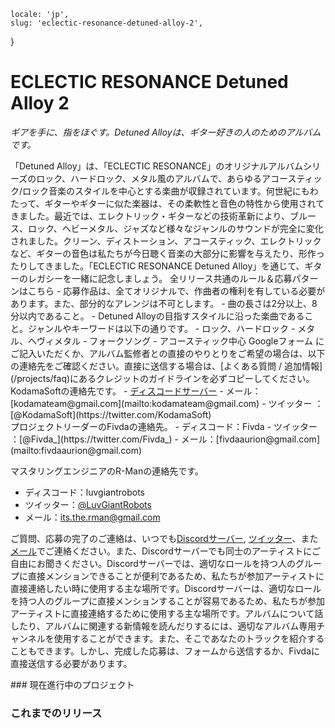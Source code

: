     locale: 'jp',
    slug: 'eclectic-resonance-detuned-alloy-2',
}

# ECLECTIC RESONANCE Detuned Alloy 2

*ギアを手に、指をほぐす。Detuned Alloyは、ギター好きの人のためのアルバムです。*

<WrappableParagraph title="紹介">
「Detuned Alloy」は、「ECLECTIC RESONANCE」のオリジナルアルバムシリーズのロック、ハードロック、メタル風のアルバムで、あらゆるアコースティック/ロック音楽のスタイルを中心とする楽曲が収録されています。何世紀にもわたって、ギターやギターに似た楽器は、その柔軟性と音色の特性から使用されてきました。最近では、エレクトリック・ギターなどの技術革新により、ブルース、ロック、ヘビーメタル、ジャズなど様々なジャンルのサウンドが完全に変化されました。クリーン、ディストーション、アコースティック、エレクトリックなど、ギターの音色は私たちが今日聴く音楽の大部分に影響を与えたり、形作ったりしてきました。「ECLECTIC RESONANCE Detuned Alloy」を通じて、ギターのレガシーを一緒に記念しましょう。
</WrappableParagraph>

<WrappableParagraph title="KodamaSounds固有の一般ルール">
    <CtaButton link='/projects/faq' icon='book'>
        <span>全リリース共通のルール＆応募パターンはこちら</span>
    </CtaButton>
</WrappableParagraph>

<WrappableParagraph title="作曲に関するルール">
- 応募作品は、全てオリジナルで、作曲者の権利を有している必要があります。また、部分的なアレンジは不可とします。
- 曲の長さは2分以上、8分以内であること。
- Detuned Alloyの目指すスタイルに沿った楽曲であること。ジャンルやキーワードは以下の通りです。
    - ロック、ハードロック
    - メタル、ヘヴィメタル
    - フォークソング
    - アコースティック中心
</WrappableParagraph>

<WrappableParagraph title="応募について">
<CtaButton link='https://forms.gle/rYsRQFbB2KY2eb6c8' icon='envelope'>
    <span>Googleフォーム</span>
</CtaButton>
にご記入いただくか、アルバム監修者との直接のやりとりをご希望の場合は、以下の連絡先をご確認ください。直接に送信する場合は、[よくある質問 / 追加情報](/projects/faq)にあるクレジットのガイドラインを必ずコピーしてください。
</WrappableParagraph>

<WrappableParagraph title="お問い合わせ（ご質問・応募）">
KodamaSoftの連絡先です。
- <a href="/discord">ディスコードサーバー</a> 
- メール：[kodamateam@gmail.com](mailto:kodamateam@gmail.com)
- ツイッター ：[@KodamaSoft](https://twitter.com/KodamaSoft)

<br/>
プロジェクトリーダーのFivdaの連絡先。
- ディスコード：Fivda
- ツイッター ：[@Fivda_](https://twitter.com/Fivda_)
- メール：[fivdaaurion@gmail.com](mailto:fivdaaurion@gmail.com)

マスタリングエンジニアのR-Manの連絡先です。
- ディスコード：luvgiantrobots
- ツイッター：[@LuvGiantRobots](https://twitter.com/LuvGiantRobots)
- メール：[its.the.rman@gmail.com](mailto:its.the.rman@gmail.com)

ご質問、応募の完了のご連絡は、いつでも<a href="/discord">Discordサーバー</a>, [ツイッター](https://twitter.com/KodamaSoft)、また[メール](mailto:kodamateam@gmail.com)でご連絡ください。また、Discordサーバーでも同士のアーティストにご自由にお聞きください。Discordサーバーでは、適切なロールを持つ人のグループに直接メンションできることが便利であるため、私たちが参加アーティストに直接連絡したい時に使用する主な場所です。Discordサーバーは、適切なロールを持つ人のグループに直接メンションすることが容易であるため、私たちが参加アーティストに直接連絡するために使用する主な場所です。アルバムについて話したり、アルバムに関連する新情報を読んだりするには、適切なアルバム専用チャンネルを使用することができます。また、そこであなたのトラックを紹介することもできます。しかし、完成した応募は、フォームから送信するか、Fivdaに直接送信する必要があります。
</WrappableParagraph>

<WrappableParagraph title="リリース情報">
### 現在進行中のプロジェクト
<ProjectInformation slug="eclectic-resonance-detuned-alloy-2"/>

### これまでのリリース
<AlbumListing slug="eclectic-resonance-detuned-alloy"/>
</WrappableParagraph>